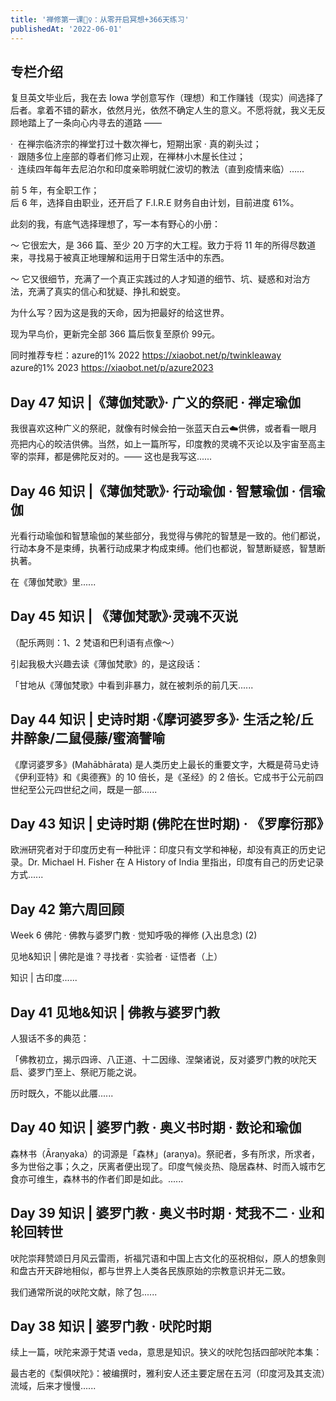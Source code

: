```yaml
---
title: '禅修第一课🧘‍♀️：从零开启冥想+366天练习'
publishedAt: '2022-06-01'
---
```


## 专栏介绍

复旦英文毕业后，我在去 Iowa 学创意写作（理想）和工作赚钱（现实）间选择了后者。拿着不错的薪水，依然月光，依然不确定人生的意义。不愿将就，我义无反顾地踏上了一条向心内寻去的道路 ——  
  
·  在禅宗临济宗的禅堂打过十数次禅七，短期出家 · 真的剃头过；  
·  跟随多位上座部的尊者们修习止观，在禅林小木屋长住过；  
·  连续四年每年去尼泊尔和印度亲聆明就仁波切的教法（直到疫情来临）……  
  
前 5 年，有全职工作；  
后 6 年，选择自由职业，还开启了 F.I.R.E 财务自由计划，目前进度 61%。  
  
此刻的我，有底气选择理想了，写一本有野心的小册：  
  
～ 它很宏大，是 366 篇、至少 20 万字的大工程。致力于将 11 年的所得尽数道来，寻找易于被真正地理解和运用于日常生活中的东西。  
  
～ 它又很细节，充满了一个真正实践过的人才知道的细节、坑、疑惑和对治方法，充满了真实的信心和犹疑、挣扎和蜕变。  
  
为什么写？因为这是我的天命，因为把最好的给这世界。  
  
现为早鸟价，更新完全部 366 篇后恢复至原价 99元。  
  
同时推荐专栏：azure的1% 2022 https://xiaobot.net/p/twinkleaway  
azure的1% 2023 https://xiaobot.net/p/azure2023

## Day 47 知识 |《薄伽梵歌》· 广义的祭祀 · 禅定瑜伽
我很喜欢这种广义的祭祀，就像有时候会拍一张蓝天白云☁️供佛，或者看一眼月亮把内心的皎洁供佛。当然，如上一篇所写，印度教的灵魂不灭论以及宇宙至高主宰的崇拜，都是佛陀反对的。—— 这也是我写这......

## Day 46 知识 |《薄伽梵歌》· 行动瑜伽 · 智慧瑜伽 · 信瑜伽
光看行动瑜伽和智慧瑜伽的某些部分，我觉得与佛陀的智慧是一致的。他们都说，行动本身不是束缚，执著行动成果才构成束缚。他们也都说，智慧断疑惑，智慧断执著。

在《薄伽梵歌》里......

## Day 45 知识 | 《薄伽梵歌》·灵魂不灭说
（配乐两则：1、2 梵语和巴利语有点像～）

引起我极大兴趣去读《薄伽梵歌》的，是这段话：

「甘地从《薄伽梵歌》中看到非暴力，就在被刺杀的前几天......

## Day 44 知识 | 史诗时期 ·《摩诃婆罗多》· 生活之轮/丘井醉象/二鼠侵藤/蜜滴譬喻
《摩诃婆罗多》(Mahābhārata) 是人类历史上最长的重要文字，大概是荷马史诗《伊利亚特》和《奥德赛》的 10 倍长，是《圣经》的 2 倍长。它成书于公元前四世纪至公元四世纪之间，既是一部......

## Day 43 知识 | 史诗时期 (佛陀在世时期) · 《罗摩衍那》
欧洲研究者对于印度历史有一种批评：印度只有文学和神秘，却没有真正的历史记录。Dr. Michael H. Fisher 在 A History of India 里指出，印度有自己的历史记录方式......

## Day 42  第六周回顾
Week 6 佛陀 · 佛教与婆罗门教 · 觉知呼吸的禅修 (入出息念) (2)

见地&知识 | 佛陀是谁？寻找者 · 实验者 · 证悟者（上）

知识 | 古印度......

## Day 41 见地&amp;知识 | 佛教与婆罗门教
人狠话不多的典范：

「佛教初立，揭示四谛、八正道、十二因缘、涅槃诸说，反对婆罗门教的吠陀天启、婆罗门至上、祭祀万能之说。

历时既久，不能以此餍......

## Day 40 知识 | 婆罗门教 · 奥义书时期 · 数论和瑜伽
森林书（Āraṇyaka）的词源是「森林」(araṇya)。祭祀者，多有所求，所求者，多为世俗之事；久之，厌离者便出现了。印度气候炎热、隐居森林、时而入城市乞食亦可维生，森林书的作者们即是如此。......

## Day 39 知识 | 婆罗门教 · 奥义书时期 · 梵我不二 · 业和轮回转世
吠陀崇拜赞颂日月风云雷雨，祈福咒语和中国上古文化的巫祝相似，原人的想象则和盘古开天辟地相似，都与世界上人类各民族原始的宗教意识并无二致。

我们通常所说的吠陀文献，除了包......

## Day 38 知识 | 婆罗门教 · 吠陀时期
续上一篇，吠陀来源于梵语 veda，意思是知识。狭义的吠陀包括四部吠陀本集：

最古老的《梨俱吠陀》：被编撰时，雅利安人还主要定居在五河（印度河及其支流）流域，后来才慢慢......

